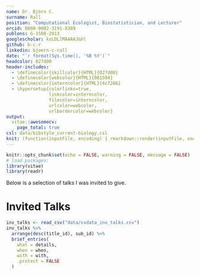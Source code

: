 ```yaml
---
name: Dr. Björn C.
surname: Rall
position: "Computational Ecologist, Biostatistician, and Lecturer"
orcid: 0000-0002-3191-8389
publons: G-1508-2013
googlescholar: kxLDLlMAAAAJ&hl
github: b-c-r
linkedin: bjoern-c-rall
date: "`r format(Sys.time(), '%B %Y')`"
headcolor: 027d00
header-includes:
  - \definecolor{skillcolor}{HTML}{027d00}
  - \definecolor{webcolor}{HTML}{001594}
  - \definecolor{interncolor}{HTML}{4c7286}
  - \hypersetup{colorlinks=true,
                linkcolor=interncolor,
                filecolor=interncolor,
                urlcolor=webcolor,
                urlbordercolor=webcolor}
output:
  vitae::awesomecv:
    page_total: true
csl: data/bibstyle_current-biology.csl
knit: (function(inputFile, encoding) { rmarkdown::render(inputFile, encoding = encoding, output_dir = "pdf_cv_files") }) 
---
```


```r
knitr::opts_chunk$set(echo = FALSE, warning = FALSE, message = FALSE)           # default
# load packages:
library(vitae)                                                                  # wrapper for using LaTeX CV templates from RMarkdown
library(readr)                                                                  # import data in an elegant way
```

Below is a selection of talks I was invited to give.

# Invited Talks

```r
inv_talks <- read_csv("data/cvdata_inv_talks.csv")
inv_talks %>%
  arrange(desc(title_id), sub_id) %>%
  brief_entries(
    what = details,
    when = when,
    with = with,
    .protect = FALSE
  )
```

